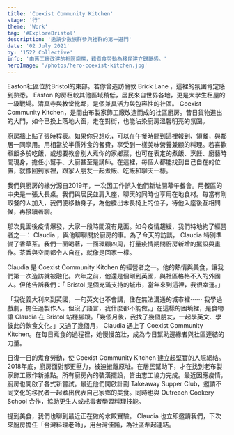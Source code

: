 ```yaml
---
title: 'Coexist Community Kitchen'
stage: '行'
theme: 'Work'
tag: '#ExploreBristol'
description: '邀請少數族群參與社群的第一道門'
date: '02 July 2021'
by: '1522 Collective'
info: '由舊工廠改建的社區廚房，藉煮食勞動為移民建立歸屬感。' 
heroImage: '/photos/hero-coexist-kitchen.jpg'
---
```

Easton社區位於Bristol的東部。若你曾造訪倫敦 Brick Lane ，這裡的氛圍肯定感到熟悉。 Easton 的房租較其他區域稍低，居民來自世界各地，更是大學生租屋的一級戰場。清真寺與教堂比鄰，是個兼具活力與包容性的社區。 Coexist Community Kitchen，是間由布製家飾工廠改造而成的社區廚房。昔日貨物進出的大門，如今已換上落地大窗，走在對街，也能沾染廚房溫馨明亮的氛圍。

廚房牆上貼了張時程表。如果你只想吃，可以在午餐時間到這裡報到、領餐，與鄰居一同享用。用相當於半價外食的餐費，享受到一樣美味營養兼顧的料理。若喜歡煮飯多於吃飯，或想要教會別人煮你的家鄉菜，也可在表定的煮飯、烹飪、廚藝時間現身，擔任小幫手、大廚甚至是講師。在這裡，每個人都能找到自己自在的位置，就像回到家裡，跟家人朋友一起煮飯、吃飯和聊天一樣。

我們與廚房的緣分源自2019年，一次因工作誤入他們新址開幕午餐會。用餐區的中央是一張大長桌。我們與居民並肩入座，聊天的同時也享用在地食材。每當有剛取餐的人加入，我們便移動身子，為他騰出木長椅上的位子，待他入座後互相問候，再接續著聊。

那次見面後疫情爆發，大家一段時間沒有見面。如今疫情趨緩，我們特地約了經營者之一： Claudia ，與他聊聊關於廚房的事。為了今天的訪談， Claudia 特別準備了香草茶。我們一面喝著，一面環顧四周，打量疫情期間廚房新增的擺設與畫作。茶香與空間都令人自在，就像是回家一樣。

<StyledImage src="coexist-kitchen-claudia.jpg" caption="placeholder"/>

Claudia 是 Coexist Community Kitchen 的經營者之一。他的熱情與美食，讓我們第一次造訪就被融化。六年之前，他還是個剛到英國，與社區格格不入的外國人。但他告訴我們：「 Bristol 是個充滿支持的城市，當年來到這裡，我很幸運。」

「我從義大利來到英國，一句英文也不會講，住在無法溝通的城市裡⋯⋯  我學過戲劇，擔任過製作人。但沒了語言，我什麼都不能做。」在這樣的困境裡，是食物讓 Claudia 在 Bristol 站穩腳跟。「幾個月後，我找了幾個朋友，一起學英文、學彼此的飲食文化。」又過了幾個月， Claudia 遇上了 Coexist Community Kitchen。在每日煮食的過程裡，她慢慢茁壯，成為今日幫助邊緣者與社區連結的力量。

<Quote quote="藉由煮飯，我不需使用太多英文單字，就能讓大家知道我是誰、我從哪裡來" name="Claudia" />

日復一日的煮食勞動，使 Coexist Community Kitchen 建立起堅實的人際網絡。2018年底，廚房面對都更壓力，被迫搬離原址。在居民幫助下，才在找到老布製家飾工廠作新據點。所有廚房內的裝潢擺設，皆由志工協力完成。最近因應疫情，廚房也開啟了各式新嘗試。最近他們開啟計劃 Takeaway Supper Club，邀請不同文化的移民者一起煮出代表自己家鄉的美食。同時也與 Outreach Cookery School 合作，協助更生人或戒毒者學習料理技能。


提到美食，我們也聊到最近正在做的水餃實驗。 Claudia 也立即邀請我們，下次來廚房擔任「台灣料理老師」，用台灣佳餚，為社區牽起連結。

<StyledImage src="coexist-kitchen-menu.jpg" caption="placeholder"/>
